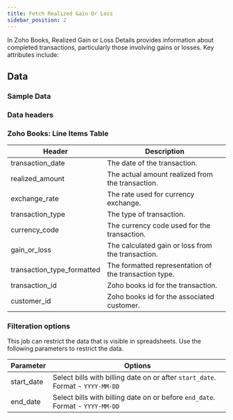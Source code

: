 ```yaml
---
title: Fetch Realized Gain Or Loss 
sidebar_position: 2
---
```




In Zoho Books, Realized Gain or Loss Details provides information about completed transactions, particularly those involving gains or losses. Key attributes include:

<AddJob
  template="gsheet_zoho_books_db_get_realized_gain_or_loss"
/>


## Data

### Sample Data

<Gsheet
  src="https://docs.google.com/spreadsheets/d/1-gX-uq5YrTW-6gQJYM-mNXitEOfJLTiQCvPtV8CR1Yc/edit#gid=1651919225"
/>


### Data headers

### Zoho Books: Line Items Table

| Header                      | Description                                            |
|-----------------------------|--------------------------------------------------------|
| transaction_date            | The date of the transaction.                            |
| realized_amount             | The actual amount realized from the transaction.        |
| exchange_rate               | The rate used for currency exchange.                    |
| transaction_type            | The type of transaction.                                |
| currency_code               | The currency code used for the transaction.            |
| gain_or_loss                | The calculated gain or loss from the transaction.       |
| transaction_type_formatted | The formatted representation of the transaction type.   |
| transaction_id              | Zoho books id for the transaction.                  |
| customer_id                 | Zoho books id for the associated customer.         |

        

### Filteration options

This job can restrict the data that is visible in spreadsheets. Use the following parameters to restrict the data.

| Parameter | Options |
|----|----|
| start_date | Select bills with billing date on or after `start_date`. Format - `YYYY-MM-DD` |
| end_date | Select bills with billing date on or before `end_date`. Format - `YYYY-MM-DD` |


<!---
## Others

### Similar jobs

Similar sort of data can be achieved by using get accounting transaction job and filtering it by invoice type. 

### Reports that use this job

Here are some of the report templates that use this job: 
-->
